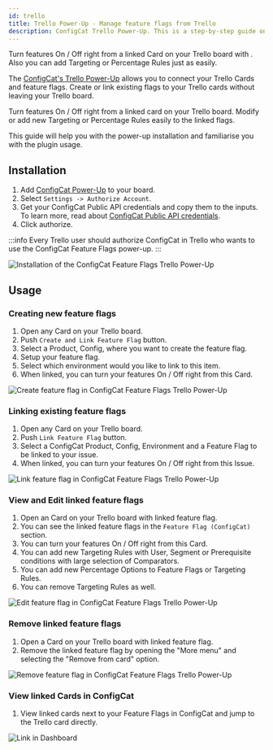 ```yaml
---
id: trello
title: Trello Power-Up - Manage feature flags from Trello
description: ConfigCat Trello Power-Up. This is a step-by-step guide on how to connect and manage feature flags from Trello boards and cards.
---
```


Turn features On / Off right from a linked Card on your Trello board with . Also you can add Targeting or Percentage Rules just as easily.

The <a href="https://trello.com/power-ups/5e694b66d2511a3601ebd0fb" target="_blank">ConfigCat's Trello Power-Up</a> allows you to connect your Trello Cards and feature flags. Create or link existing flags to your Trello cards without leaving your Trello board.

Turn features On / Off right from a linked card on your Trello board. Modify or add new Targeting or Percentage Rules easily to the linked flags.

This guide will help you with the power-up installation and familiarise you with the plugin usage.

## Installation

1. Add <a href="https://trello.com/power-ups/5e694b66d2511a3601ebd0fb" target="_blank">ConfigCat Power-Up</a> to your board.
2. Select `Settings -> Authorize Account`.
3. Get your ConfigCat Public API credentials and copy them to the inputs. To learn more, read about <a href="https://app.configcat.com/my-account/public-api-credentials" target="_blank">ConfigCat Public API credentials</a>.
4. Click authorize.

:::info
Every Trello user should authorize ConfigCat in Trello who wants to use the ConfigCat Feature Flags power-up.
:::

<img src="/docs/assets/trello/install.gif" className="zoomable" alt="Installation of the ConfigCat Feature Flags Trello Power-Up" />

## Usage

### Creating new feature flags

1. Open any Card on your Trello board.
2. Push `Create and Link Feature Flag` button.
3. Select a Product, Config, where you want to create the feature flag.
4. Setup your feature flag.
5. Select which environment would you like to link to this item.
6. When linked, you can turn your features On / Off right from this Card.

<img src="/docs/assets/trello/create-link.gif" className="zoomable" alt="Create feature flag in ConfigCat Feature Flags Trello Power-Up" />

### Linking existing feature flags

1. Open any Card on your Trello board.
2. Push `Link Feature Flag` button.
3. Select a ConfigCat Product, Config, Environment and a Feature Flag to be linked to your issue.
4. When linked, you can turn your features On / Off right from this Issue.

<img src="/docs/assets/trello/link-existing.gif" className="zoomable" alt="Link feature flag in ConfigCat Feature Flags Trello Power-Up" />

### View and Edit linked feature flags

1. Open an Card on your Trello board with linked feature flag.
2. You can see the linked feature flags in the `Feature Flag (ConfigCat)` section.
3. You can turn your features On / Off right from this Card.
4. You can add new Targeting Rules with User, Segment or Prerequisite conditions with large selection of Comparators.
5. You can add new Percentage Options to Feature Flags or Targeting Rules.
6. You can remove Targeting Rules as well.

<img src="/docs/assets/trello/edit-ff.gif" className="zoomable" alt="Edit feature flag in ConfigCat Feature Flags Trello Power-Up" />

### Remove linked feature flags

1. Open a Card on your Trello board with linked feature flag.
2. Remove the linked feature flag by opening the "More menu" and selecting the "Remove from card" option.

<img src="/docs/assets/trello/remove-ff.gif" className="zoomable" alt="Remove feature flag in ConfigCat Feature Flags Trello Power-Up" />

### View linked Cards in ConfigCat

1. View linked cards next to your Feature Flags in ConfigCat and jump to the Trello card directly.

<img src="/docs/assets/trello/open-from-dashboard.gif" className="zoomable" alt="Link in Dashboard" />
